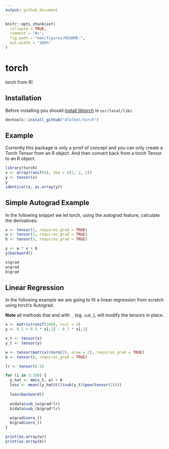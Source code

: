 ```yaml
---
output: github_document
---
```


<!-- README.md is generated from README.Rmd. Please edit that file -->

```r
knitr::opts_chunk$set(
  collapse = TRUE,
  comment = "#>",
  fig.path = "man/figures/README-",
  out.width = "100%"
)
```
# torch

torch from R!

## Installation

Before installing you should [install libtorch](https://pytorch.org/) in `usr/local/lib/`.

``` r
devtools::install_github("dfalbel/torch")
```

## Example

Currently this package is only a prrof of concept and you can only create a Torch 
Tensor from an R object. And then convert back from a torch Tensor to an R object.

```r
library(torch)
x <- array(runif(8), dim = c(2, 2, 2))
y <- tensor(x)
y
identical(x, as.array(y))
```

## Simple Autograd Example

In the following snippet we let torch, using the autograd feature, calculate the derivatives:

```r
x <- tensor(1, requires_grad = TRUE)
w <- tensor(2, requires_grad = TRUE)
b <- tensor(3, requires_grad = TRUE)

y <- w * x + b
y$backward()

x$grad
w$grad
b$grad
```

## Linear Regression

In the following example we are going to fit a linear regression from scratch
using torch's Autograd. 

**Note** all methods that end with `_` (eg. `sub_`), will modify the tensors in 
place.

```r
x <- matrix(runif(100), ncol = 2)
y <- 0.1 + 0.5 * x[,1] - 0.7 * x[,2]

x_t <- tensor(x)
y_t <- tensor(y)

w <- tensor(matrix(rnorm(2), nrow = 2), requires_grad = TRUE)
b <- tensor(0, requires_grad = TRUE)

lr <- tensor(0.5)

for (i in 1:100) {
  y_hat <- mm(x_t, w) + b
  loss <- mean((y_hat$t()$sub(y_t)$pow(tensor(2))))
  
  loss$backward()
  
  w$data$sub_(w$grad*lr)
  b$data$sub_(b$grad*lr)
  
  w$grad$zero_()
  b$grad$zero_()
}

print(as.array(w))
print(as.array(b))
```

